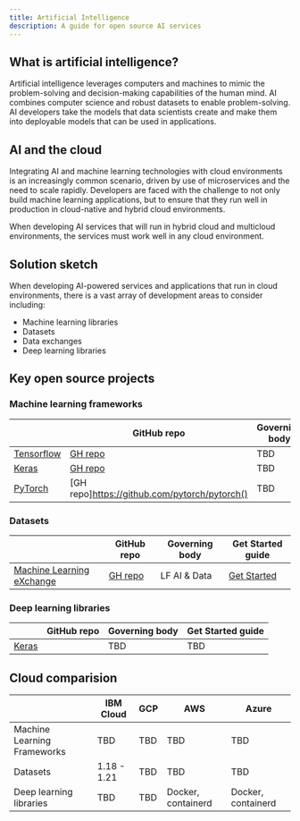 ```yaml
---
title: Artificial Intelligence
description: A guide for open source AI services
---
```


## What is artificial intelligence?

Artificial intelligence leverages computers and machines to mimic the problem-solving and decision-making capabilities of the human mind. AI combines computer science and robust datasets to enable problem-solving. AI developers take the models that data scientists create and make them into deployable models that can be used in applications.

## AI and the cloud

Integrating AI and machine learning technologies with cloud environments is an increasingly common scenario, driven by use of microservices and the need to scale rapidly. Developers are faced with the challenge to not only build machine learning applications, but to ensure that they run well in production in cloud-native and hybrid cloud environments. 

When developing AI services that will run in hybrid cloud and multicloud environments, the services must work well in any cloud environment. 

## Solution sketch

When developing AI-powered services and applications that run in cloud environments, there is a vast array of development areas to consider including:

- Machine learning libraries
- Datasets
- Data exchanges
- Deep learning libraries

## Key open source projects 

### Machine learning frameworks
<!--EM: Not sure if this should be ML frameworks or libraries or machine learning model creation. LMK what you think -->
|  | GitHub repo | Governing body | Get Started guide |
| - | - | - | - |
| [Tensorflow](https://www.tensorflow.org/) | [GH repo](https://github.com/tensorflow/tensorflow) | TBD | [TensorFlow Get Started](https://www.tensorflow.org/learn) |
| [Keras](https://keras.io/) | [GH repo](https://github.com/keras-team/keras) | TBD | [Keras Get Started](https://keras.io/getting_started) |
| [PyTorch](https://pytorch.org/) | [GH repo]https://github.com/pytorch/pytorch()  | TBD | https://pytorch.org/get-started/locally/ |

### Datasets
<!--EM: Or should this be maching learning exchanges? just data exchanges? I added MXL but then I started to wonder if we should drill down and do like actual data sets and actual machine learning exchanges-->

|  | GitHub repo | Governing body | Get Started guide |
| - | - | - | - |
| [Machine Learning eXchange](https://ml-exchange.org/) | [GH repo](https://github.com/machine-learning-exchange/mlx) | LF AI & Data | [Get Started]() |

### Deep learning libraries

|  | GitHub repo | Governing body | Get Started guide |
| - | - | - | - |
| [Keras](https://podman.io/) | | TBD  | TBD |

## Cloud comparision

|  | IBM Cloud | GCP | AWS | Azure |
| - | - | - | - | - |
| Machine Learning Frameworks | TBD | TBD | TBD | TBD |
| Datasets| 1.18 - 1.21 | TBD | TBD | TBD |
| Deep learning libraries | TBD | TBD | Docker, containerd | Docker, containerd |
